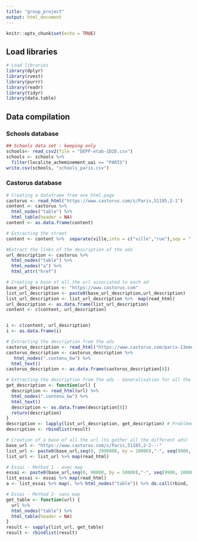 ```yaml
---
title: "group_project"
output: html_document
---
```


```r
knitr::opts_chunk$set(echo = TRUE)
```

## Load libraries 
```r
# Load libraries
library(dplyr)
library(rvest)
library(purrr)
library(readr)
library(tidyr)
library(data.table)
```

## Data compilation

### Schools database
```r
## Schools data set : keeping only 
schools<- read_csv2(file = "DEPP-etab-1D2D.csv")
schools <- schools %>% 
  filter(localite_acheminement_uai == "PARIS")
write.csv(schools, "schools_paris.csv")
```

### Castorus database
```r
# Creating a dataframe from one html page
castorus <- read_html("https://www.castorus.com/s/Paris,51185,2-1")
content <- castorus %>% 
  html_nodes("table") %>% 
  html_table(header = NA)
content <- as.data.frame(content)

# Extracting the street 
content <- content %>%  separate(ville,into = c("ville","rue"),sep = "[(]",remove = TRUE) # Problème : une parenthèse à gauche inutile 

#Extract the links of the description of the ads 
url_description <- castorus %>% 
  html_nodes("table") %>% 
  html_nodes("a") %>% 
  html_attr("href")

# Creating a base of all the url associated to each ad
base_url_description <- "https://www.castorus.com"
list_url_description <- paste0(base_url_description,url_description)  
list_url_description <- list_url_description %>%  map(read_html)
url_description <- as.data.frame(list_url_description)
content <- c(content, url_description)


i <- c(content, url_description)
i <- as.data.frame(i)

# Extracting the description from the ads
castorus_description <- read_html("https://www.castorus.com/paris-13eme-ardsmnt,d62685712")
castorus_description <- castorus_description %>% 
   html_nodes(".contenu_bw") %>% 
  html_text()
castorus_description <- as.data.frame(castorus_description[8])

# Extracting the description from the ads - Generalisation for all the ads
get_description <- function(url) {
  description <- read_html(url) %>%
  html_nodes(".contenu_bw") %>% 
  html_text()
  description <- as.data.frame(description[8])
  return(description)
}
description <- lapply(list_url_description, get_description) # Problème: ne fonctionne pas car est de classe character
description <- rbindlist(result)

# Creation of a base of all the url (to gather all the different ads)
base_url <- "https://www.castorus.com/s/Paris,51185,2-2---"
list_url <- paste0(base_url,seq(0, 2990000, by = 10000),"-", seq(9900, 3000000, by = 10000))
list_url <- list_url %>% map(read_html)

# Essai - Method 1 - avec map  
essai <- paste0(base_url,seq(0, 90000, by = 50000),"-", seq(9900, 1000000, by = 50000))
list_essai <- essai %>% map(read_html)
a <- list_essai %>% map(. %>% html_nodes("table")) %>% do.call(rbind, .)

# Essai - Method 2- sans map 
get_table <- function(url) {
  url %>%
  html_nodes("table") %>% 
  html_table(header = NA)
}
result <- sapply(list_url, get_table) 
result <- rbindlist(result)
```



